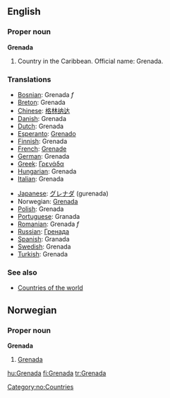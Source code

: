 ==English==

===Proper noun===
'''Grenada'''

# Country in the Caribbean. Official name: Grenada.
===Translations===
{{top}}
*[[Bosnian]]: Grenada ''f''
*[[Breton]]: Grenada
*[[Chinese]]: [[格林纳达]]
*[[Danish]]: Grenada
*[[Dutch]]: Grenada
*[[Esperanto]]: [[Grenado]]
*[[Finnish]]: Grenada
*[[French]]: [[Grenade]]
*[[German]]: Grenada
*[[Greek]]: [[Γρενάδα]]
*[[Hungarian]]: Grenada
*[[Italian]]: Grenada
{{mid}}
*[[Japanese]]: [[グレナダ]] (gurenada)
*Norwegian: [[#Norwegian|Grenada]]
*[[Polish]]: Grenada
*[[Portuguese]]: Granada
*[[Romanian]]: Grenada ''f''
*[[Russian]]: [[Гренада]]
*[[Spanish]]: Granada
*[[Swedish]]: Grenada
*[[Turkish]]: Grenada
{{bottom}}

===See also===
* [[Countries of the world]]

==Norwegian==
===Proper noun===
[[Category:no:Countries]]
'''Grenada'''
#[[#English|Grenada]]

[[hu:Grenada]]
[[fi:Grenada]]
[[tr:Grenada]]